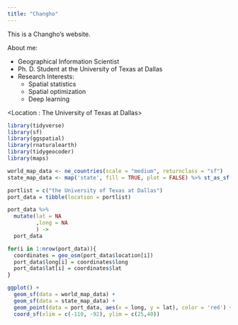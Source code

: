 ---
title: "Changho"
---

This is a Changho's website.

About me:

-   Geographical Information Scientist
-   Ph. D. Student at the University of Texas at Dallas
-   Research Interests:
    -   Spatial statistics
    -   Spatial optimization
    -   Deep learning

\<Location : The University of Texas at Dallas\>

```{r}
library(tidyverse)
library(sf)
library(ggspatial)
library(rnaturalearth)
library(tidygeocoder)
library(maps)

world_map_data <- ne_countries(scale = "medium", returnclass = "sf")
state_map_data <- map('state', fill = TRUE, plot = FALSE) %>% st_as_sf()

portlist = c("the University of Texas at Dallas")
port_data = tibble(location = portlist)

port_data %>% 
  mutate(lat = NA
         ,long = NA
         ) ->
  port_data

for(i in 1:nrow(port_data)){
  coordinates = geo_osm(port_data$location[i])
  port_data$long[i] = coordinates$long
  port_data$lat[i] = coordinates$lat
}

ggplot() +
  geom_sf(data = world_map_data) +
  geom_sf(data = state_map_data) +
  geom_point(data = port_data, aes(x = long, y = lat), color = 'red') +
  coord_sf(xlim = c(-110, -92), ylim = c(25,40))
```
